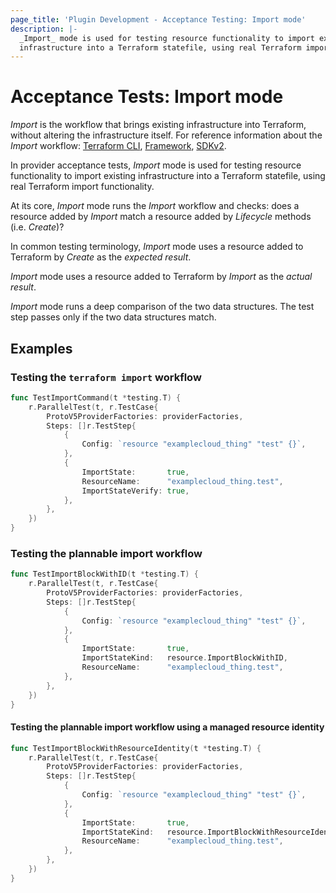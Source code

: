 ```yaml
---
page_title: 'Plugin Development - Acceptance Testing: Import mode'
description: |-
  _Import_ mode is used for testing resource functionality to import existing
  infrastructure into a Terraform statefile, using real Terraform import logic.
---
```


# Acceptance Tests: Import mode

_Import_ is the workflow that brings existing infrastructure into Terraform,
without altering the infrastructure itself. For reference information about the
_Import_ workflow: [Terraform
CLI](https://developer.hashicorp.com/terraform/cli/import),
[Framework](https://developer.hashicorp.com/terraform/plugin/framework/resources/import),
[SDKv2](https://developer.hashicorp.com/terraform/plugin/sdkv2/resources/import).

In provider acceptance tests, _Import_ mode is used for testing resource
functionality to import existing infrastructure into a Terraform statefile,
using real Terraform import functionality.

At its core, _Import_ mode runs the _Import_ workflow and checks: does a
resource added by _Import_ match a resource added by _Lifecycle_ methods (i.e.
_Create_)?

In common testing terminology, _Import_ mode uses a resource added to Terraform
by _Create_ as the _expected result_.

_Import_ mode uses a resource added to Terraform by _Import_ as the _actual
result_.

_Import_ mode runs a deep comparison of the two data structures. The test step
passes only if the two data structures match.

## Examples

### Testing the `terraform import` workflow

```go
func TestImportCommand(t *testing.T) {
	r.ParallelTest(t, r.TestCase{
		ProtoV5ProviderFactories: providerFactories,
		Steps: []r.TestStep{
			{
				Config: `resource "examplecloud_thing" "test" {}`,
			},
			{
				ImportState:       true,
				ResourceName:      "examplecloud_thing.test",
				ImportStateVerify: true,
			},
		},
	})
}
```

### Testing the plannable import workflow

```go
func TestImportBlockWithID(t *testing.T) {
	r.ParallelTest(t, r.TestCase{
		ProtoV5ProviderFactories: providerFactories,
		Steps: []r.TestStep{
			{
				Config: `resource "examplecloud_thing" "test" {}`,
			},
			{
				ImportState:       true,
				ImportStateKind:   resource.ImportBlockWithID,
				ResourceName:      "examplecloud_thing.test",
			},
		},
	})
}
```

#### Testing the plannable import workflow using a managed resource identity

```go
func TestImportBlockWithResourceIdentity(t *testing.T) {
	r.ParallelTest(t, r.TestCase{
		ProtoV5ProviderFactories: providerFactories,
		Steps: []r.TestStep{
			{
				Config: `resource "examplecloud_thing" "test" {}`,
			},
			{
				ImportState:       true,
				ImportStateKind:   resource.ImportBlockWithResourceIdentity,
				ResourceName:      "examplecloud_thing.test",
			},
		},
	})
}
```
